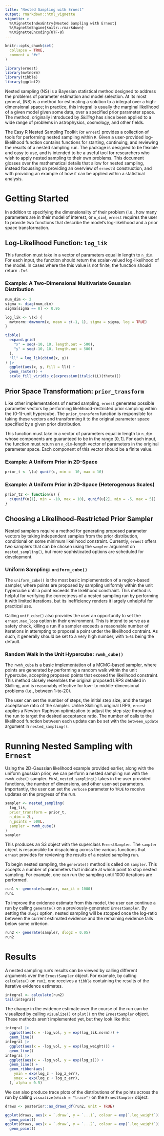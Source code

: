```yaml
---
title: "Nested Sampling with Ernest"
output: rmarkdown::html_vignette
vignette: >
  %\VignetteIndexEntry{Nested Sampling with Ernest}
  %\VignetteEngine{knitr::rmarkdown}
  %\VignetteEncoding{UTF-8}
---
```


```r
knitr::opts_chunk$set(
  collapse = TRUE,
  comment = "#>"
)
```

```r
library(ernest)
library(mvtnorm)
library(tibble)
library(ggplot2)
```

Nested sampling (NS) is a Bayesian statistical method designed to address the problems of parameter estimation and model selection. At its most general, (NS) is a method for estimating a solution to a integral over a high-dimensional space; in practice, this integral is usually the marginal likelihood of a given model given some data, over a specified prior parameter space. The method, originally introduced by _Skilling_ has since been applied to a wide range of problems in astrophysics, cosmology, and other fields.

The Easy R Nested Sampling Toolkit (or `ernest`) provides a collection of tools for performing nested sampling within `R`. Given a user-provided log-likelihood function contains functions for starting, continuing, and reviewing the results of a nested sampling run. The package is designed to be flexible and easy to use, and is intended to be a useful tool for researchers who wish to apply nested sampling to their own problems. This document glosses over the mathematical details that allow for nested sampling, instead focussing on providing an overview of `ernest`'s construction, and with providing an example of how it can be applied within a statistical analysis.

# Getting Started

In addition to specifying the dimensionality of their problem (i.e., how many parameters are in their model of interest, or `n_dim`), `ernest` requires the user to provide two functions that describe the model's log-likelihood and a prior space transformation.

## Log-Likelihood Function: `log_lik`

This function must take in a vector of parameters equal in length to `n_dim`. For each input, the function should return the scalar-valued log-likelihood of the model. In cases where the this value is not finite, the function should return `-Inf`.

### Example: A Two-Dimensional Multivariate Gaussian Distribution
```r
num_dim <- 2
sigma <- diag(num_dim)
sigma[sigma == 0] <- 0.95

log_lik <- \(x) {
  mvtnorm::dmvnorm(x, mean = c(-1, 1), sigma = sigma, log = TRUE)
}

tibble(
  expand.grid(
    "x" = seq(-10, 10, length.out = 500), 
    "y" = seq(-10, 10, length.out = 500)
  ),
  "ll" = log_lik(cbind(x, y))
) |>
  ggplot(aes(x, y, fill = ll)) +
  geom_raster() +
  scale_fill_viridis_c(expression(italic(LL)(theta)))
```
## Prior Space Transformation: `prior_transform`

Like other implementations of nested sampling, `ernest` generates possible parameter vectors by performing likelihood-restricted prior sampling within the (0-1)-unit hypercube. The `prior_transform` function is responsible for taking these vectors and transforming it to the original parameter space specified by a given prior distribution.

This function must take in a vector of parameters equal in length to `n_dim` whose components are guaranteed to be in the range $[0, 1]$. For each input, the function must return an `n_dim`-length vector of parameters in the original parameter space. Each component of this vector should be a finite value.

### Example: A Uniform Prior in 2D-Space
```r
prior_t <- \(u) qunif(u, min = -10, max = 10)
```

### Example: A Uniform Prior in 2D-Space (Heterogenous Scales)
```r
prior_t2 <- function(u) {
  c(qunif(u[1], min = -10, max = 10), qunif(u[2], min = -5, max = 5))
}
```

## Choosing a Likelihood-Restricted Prior Sampler

Nested samplers require a method for generating proposed parameter vectors by taking independent samples from the prior distribution, conditional on some minimum likelihood constraint. Currently, `ernest` offers two samplers that can be chosen using the `sampler` argument on `nested_sampling()`, but more sophisticated options are scheduled for development.

### Uniform Sampling: `uniform_cube()`

The `uniform_cube()` is the most basic implementation of a region-based sampler, where points are proposed by sampling uniformly within the unit hypercube until a point exceeds the likelihood constraint. This method is helpful for verifying the correctness of a nested sampling run by performing it with limited iterations, but its inefficiency renders it largely unhelpful for practical use.

Calling `unif_cube()` also provides the user an opportunity to set the `ernest.max_loop` option in their environment. This is intend to serve as a safety check, killing a run if a sampler exceeds a reasonable number of iterations in attempting to proposal a point under the likelihood contraint. As such, it generally should be set to a very high number, with `1e6L` being the default.

### Random Walk in the Unit Hypercube: `rwmh_cube()`

The `rwmh_cube` is a basic implementation of a MCMC-based sampler, where points are generated by performing a random walk within the unit hypercube, accepting proposed points that exceed the likelihood constraint. This method closely resembles the original proposed LRPS detailed in Skilling, and is reasonably effective for low- to middle-dimensional problems (i.e., between 1-to-20). 

The user can set the number of steps, the initial step size, and the target acceptance ratio of the sampler. Unlike Skilling's original LRPS, `ernest` applies a Newton-Raphson optimization to adjust the step size throughout the run to target the desired acceptance ratio. The number of calls to the likelihood function between each update can be set with the `between_update` argument in `nested_sampling()`.

# Running Nested Sampling with `Ernest`

Using the 2D-Gaussian likelihood example provided earlier, along with the uniform gaussian prior, we can perform a nested sampling run with the `rwmh_cube()` sampler. First, `nested_sampling()` takes in the user provided functions, the number of dimensions, and other user-set parameters. Importantly, the user can set the `verbose` parameter to `TRUE` to receive updates on the progress of the run. 
```r
sampler <- nested_sampling(
  log_lik,
  prior_transform = prior_t,
  n_dim = 2L,
  n_points = 500L,
  sampler = rwmh_cube()
)
sampler
```
This produces an S3 object with the superclass `ErnestSampler`. The `sampler` object is responsible for dispatching across the various functions that `ernest` provides for reviewing the results of a nested sampling run.

To begin nested sampling, the `generate()` method is called on `sampler`. This accepts a number of parameters that indicate at which point to stop nested sampling. For example, one can run the sampling until 1000 iterations are performed.

```r
run1 <- generate(sampler, max_it = 1000)
run1
```
To improve the evidence estimate from this model, the user can continue a run by calling `generate()` on a previously-generated `ErnestSampler`. By setting the `dlogz` option, nested sampling will be stopped once the log-ratio between the current estimated evidence and the remaining evidence falls below some criterion.

```r
run2 <- generate(sampler, dlogz = 0.05)
run2
```
# Results

A nested sampling run's results can be viewed by calling different arguments over the `ErnestSampler` object. For example, by calling `calculate()` on `run2`, one receives a `tibble` containing the results of the iterative evidence estimates.

```r
integral <- calculate(run2)
tail(integral)
```

The change in the evidence estimate over the course of the run can be visualized by calling `visualize()` or `plot()` on the `ErnestSampler` object. These methods aren't implemented yet, but they look like this:

```r
integral |>
  ggplot(aes(x = -log_vol, y = exp(log_lik.norm))) +
  geom_line()
integral |>
  ggplot(aes(x = -log_vol, y = exp(log_weight))) +
  geom_line()
integral |>
  ggplot(aes(x = -log_vol, y = exp(log_z))) +
  geom_line() +
  geom_ribbon(aes(
    ymin = exp(log_z - log_z_err), 
    ymax = exp(log_z + log_z_err), 
  ), alpha = 0.5)
```
We can also produce trace plots of the distributions of the points across the run by calling `visualize(which = "trace")` on the `ErnestSampler` object.

```r
draws <- posterior::as_draws_df(run2, unit = TRUE)

ggplot(draws, aes(x = `.draw`, y = `...1`, colour = exp(`.log_weight`))) +
  geom_point()
ggplot(draws, aes(x = `.draw`, y = `...2`, colour = exp(`.log_weight`))) +
  geom_point()
```

